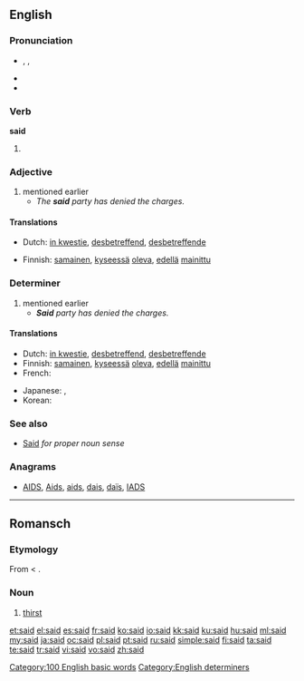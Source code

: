 ==English==

{{rank|an|we|who|44|said|would|been|will}}

===Pronunciation===
* {{enPR|sĕd}}, {{IPA|/sɛd/}}, {{SAMPA|sEd/}}
* {{audio|en-us-said.ogg|Audio (US)}}
* {{rhymes|ɛd}}

===Verb===
'''said'''

# {{past of|say}}

===Adjective===
{{en-adj|-}}

# mentioned earlier
#* ''The '''said''' party has denied the charges.''

====Translations====
{{trans-top|mentioned earlier}}
* Dutch: [[in kwestie]], [[desbetreffend]], [[desbetreffende]]
{{trans-mid}}
* Finnish: [[samainen]], [[kyseessä]] [[olla|oleva]], [[edellä]] [[mainittu]]
{{trans-bottom}}

===Determiner===
{{en-det}}

# mentioned earlier
#* '''''Said''' party has denied the charges.''

====Translations====
{{trans-top|mentioned earlier}}
* Dutch: [[in kwestie]], [[desbetreffend]], [[desbetreffende]]
* Finnish: [[samainen]], [[kyseessä]] [[olla|oleva]], [[edellä]] [[mainittu]]
* French: {{t+|fr|ledit}}
{{trans-mid}}
* Japanese: {{t|ja|前記|tr=zenki}}, {{t+|ja|該|tr=gai}}
* Korean: {{t|ko|상기|tr=sanggi|sc=Hang}}
{{trans-bottom}}

===See also===
* [[Said]] ''for proper noun sense''

===Anagrams===
* [[AIDS#English|AIDS]], [[Aids#English|Aids]], [[aids#English|aids]], [[dais#English|dais]], [[daïs#English|daïs]], [[IADS#English|IADS]]

[[Category:100 English basic words]]
[[Category:English determiners]]

----

==Romansch==

===Etymology===
From {{etyl|la|rm}} {{term|sitis|lang=la}} < {{proto|Indo-European|dʰgʷʰítis|perishing, decrease|lang=rm}}.

===Noun===
{{infl|rm|noun}} {{g|Romansch}}

# [[thirst]]

[[et:said]]
[[el:said]]
[[es:said]]
[[fr:said]]
[[ko:said]]
[[io:said]]
[[kk:said]]
[[ku:said]]
[[hu:said]]
[[ml:said]]
[[my:said]]
[[ja:said]]
[[oc:said]]
[[pl:said]]
[[pt:said]]
[[ru:said]]
[[simple:said]]
[[fi:said]]
[[ta:said]]
[[te:said]]
[[tr:said]]
[[vi:said]]
[[vo:said]]
[[zh:said]]